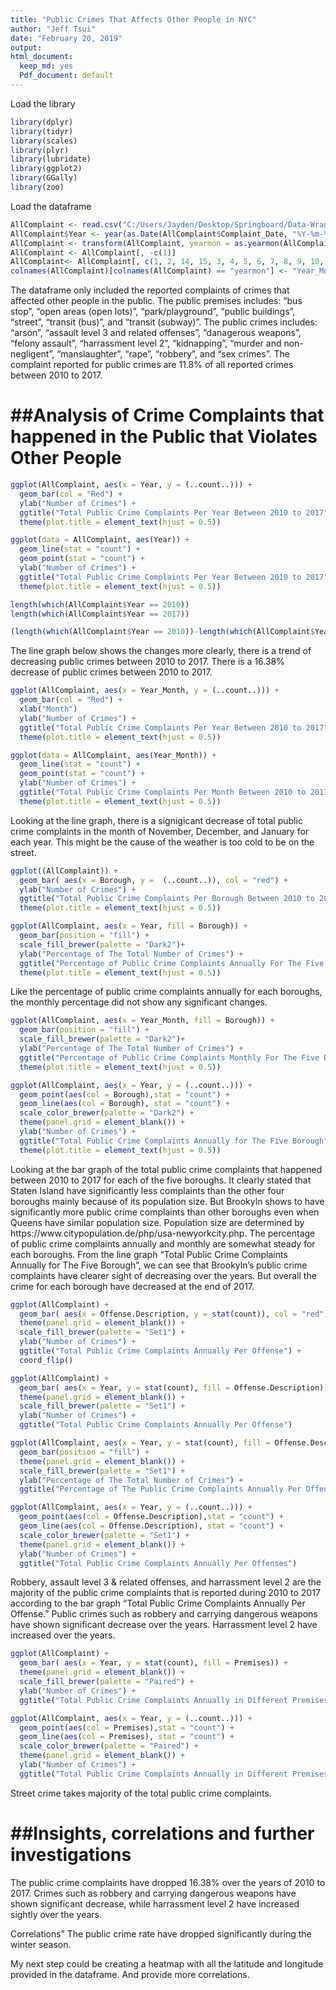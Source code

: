 ---
title: "Public Crimes That Affects Other People in NYC"
author: "Jeff Tsui"
date: "February 20, 2019"
output: 
html_document:
  keep_md: yes
  Pdf_document: default
---
Load  the library
```{r message = FALSE}
library(dplyr)
library(tidyr)
library(scales)
library(plyr)
library(lubridate)
library(ggplot2)
library(GGally)
library(zoo)
```


Load the dataframe 
``` {r echo = FALSE}
AllComplaint <- read.csv("C:/Users/Jayden/Desktop/Springboard/Data-Wrangling-Capstone-Project/New/AllComplaints.csv", header = T)
AllComplaint$Year <- year(as.Date(AllComplaint$Complaint_Date, "%Y-%m-%d"))
AllComplaint <- transform(AllComplaint, yearmon = as.yearmon(AllComplaint$Complaint_Date))
AllComplaint <- AllComplaint[, -c(1)]
AllComplaint<- AllComplaint[, c(1, 2, 14, 15, 3, 4, 5, 6, 7, 8, 9, 10, 11, 12, 13)]
colnames(AllComplaint)[colnames(AllComplaint) == "yearmon"] <- "Year_Month"
```

The dataframe only included the reported complaints of crimes that affected other people in the public. The public premises includes: "bus stop", "open areas (open lots)", "park/playground", "public buildings", "street", "transit (bus)", and "transit (subway)".  The public crimes includes: "arson", "assault level 3 and related offenses", "danagerous weapons", "felony assault", "harrassment level 2", "kidnapping", "murder and non-negligent", "manslaughter", "rape", "robbery", and "sex crimes". The complaint reported for public crimes are 11.8% of all reported crimes between 2010 to 2017.

##Analysis of Crime Complaints that happened in the Public that Violates Other People
=====================================================================================

``` {r echo = FALSE}
ggplot(AllComplaint, aes(x = Year, y = (..count..))) + 
  geom_bar(col = "Red") +
  ylab("Number of Crimes") +
  ggtitle("Total Public Crime Complaints Per Year Between 2010 to 2017") +
  theme(plot.title = element_text(hjust = 0.5))
```

``` {r echo = FALSE}
ggplot(data = AllComplaint, aes(Year)) + 
  geom_line(stat = "count") + 
  geom_point(stat = "count") + 
  ylab("Number of Crimes") +
  ggtitle("Total Public Crime Complaints Per Year Between 2010 to 2017") +
  theme(plot.title = element_text(hjust = 0.5))
```

``` {r echo = FALSE}
length(which(AllComplaint$Year == 2010))
length(which(AllComplaint$Year == 2017))

(length(which(AllComplaint$Year == 2010))-length(which(AllComplaint$Year == 2017)))/length(which(AllComplaint$Year == 2010))
```

The line graph below shows the changes more clearly, there is a trend of decreasing public crimes between 2010 to 2017. There is a 16.38% decrease of public crimes between 2010 to 2017.


``` {r echo = FALSE}
ggplot(AllComplaint, aes(x = Year_Month, y = (..count..))) + 
  geom_bar(col = "Red") +
  xlab("Month")
  ylab("Number of Crimes") +
  ggtitle("Total Public Crime Complaints Per Year Between 2010 to 2017") +
  theme(plot.title = element_text(hjust = 0.5))
```

``` {r echo = FALSE}
ggplot(data = AllComplaint, aes(Year_Month)) + 
  geom_line(stat = "count") + 
  geom_point(stat = "count") + 
  ylab("Number of Crimes") +
  ggtitle("Total Public Crime Complaints Per Month Between 2010 to 2017") +
  theme(plot.title = element_text(hjust = 0.5))
```

Looking at the line graph, there is a signigicant decrease of total public crime complaints in the month of November, December, and January for each year. This might be the cause of the weather is too cold to be on the street.


``` {r echo = FALSE}
ggplot((AllComplaint)) + 
  geom_bar( aes(x = Borough, y =  (..count..)), col = "red") +
  ylab("Number of Crimes") +
  ggtitle("Total Public Crime Complaints Per Borough Between 2010 to 2017") +
  theme(plot.title = element_text(hjust = 0.5))
```

``` {r echo = FALSE}
ggplot(AllComplaint, aes(x = Year, fill = Borough)) +
  geom_bar(position = "fill") +
  scale_fill_brewer(palette = "Dark2")+
  ylab("Percentage of The Total Number of Crimes") +
  ggtitle("Percentage of Public Crime Complaints Annually For The Five Boroughs") +
  theme(plot.title = element_text(hjust = 0.5))
```

Like the percentage of public crime complaints annually for each boroughs, the monthly percentage did not show any significant changes.

``` {r echo = FALSE}
ggplot(AllComplaint, aes(x = Year_Month, fill = Borough)) +
  geom_bar(position = "fill") +
  scale_fill_brewer(palette = "Dark2")+
  ylab("Percentage of The Total Number of Crimes") +
  ggtitle("Percentage of Public Crime Complaints Monthly For The Five Boroughs") +
  theme(plot.title = element_text(hjust = 0.5))
```

``` {r echo = FALSE}
ggplot(AllComplaint, aes(x = Year, y = (..count..))) +
  geom_point(aes(col = Borough),stat = "count") +
  geom_line(aes(col = Borough), stat = "count") +
  scale_color_brewer(palette = "Dark2") +
  theme(panel.grid = element_blank()) +
  ylab("Number of Crimes") +
  ggtitle("Total Public Crime Complaints Annually for The Five Borough") +
  theme(plot.title = element_text(hjust = 0.5))
```

Looking at the bar graph of the total public crime complaints that happened between 2010 to 2017 for each of the five boroughs. It clearly stated that Staten Island have significantly less complaints than the other four boroughs mainly because of its population size. But Brookyln shows to have significantly more public crime complaints than other boroughs even when Queens have similar population size. Population size are determined by https://www.citypopulation.de/php/usa-newyorkcity.php. 
The percentage of public crime complaints annually and monthly are somewhat steady for each boroughs. From the line graph "Total Public Crime Complaints Annually for The Five Borough", we can see that Brookyln's public crime complaints have clearer sight of decreasing over the years. But overall the crime for each borough have decreased at the end of 2017.


``` {r echo = FALSE}
ggplot(AllComplaint) +
  geom_bar( aes(x = Offense.Description, y = stat(count)), col = "red") +
  theme(panel.grid = element_blank()) +
  scale_fill_brewer(palette = "Set1") +
  ylab("Number of Crimes") +
  ggtitle("Total Public Crime Complaints Annually Per Offense") +
  coord_flip()
```

``` {r echo = FALSE}
ggplot(AllComplaint) +
  geom_bar( aes(x = Year, y = stat(count), fill = Offense.Description)) +
  theme(panel.grid = element_blank()) +
  scale_fill_brewer(palette = "Set1") +
  ylab("Number of Crimes") +
  ggtitle("Total Public Crime Complaints Annually Per Offense") 
```

``` {r echo = FALSE}
ggplot(AllComplaint, aes(x = Year, y = stat(count), fill = Offense.Description)) +
  geom_bar(position = "fill") +
  theme(panel.grid = element_blank()) +
  scale_fill_brewer(palette = "Set1") +
  ylab("Percentage of The Total Number of Crimes") +
  ggtitle("Percentage of The Public Crime Complaints Annually Per Offense") 
```

``` {r echo = FALSE}
ggplot(AllComplaint, aes(x = Year, y = (..count..))) +
  geom_point(aes(col = Offense.Description),stat = "count") +
  geom_line(aes(col = Offense.Description), stat = "count") +
  scale_color_brewer(palette = "Set1") +
  theme(panel.grid = element_blank()) +
  ylab("Number of Crimes") +
  ggtitle("Total Public Crime Complaints Annually Per Offenses")
```

Robbery, assault level 3 & related offenses, and harrassment level 2 are the majority of the public crime complaints that is reported during 2010 to 2017 according to the bar graph "Total Public Crime Complaints Annually Per Offense." Public crimes such as robbery and carrying dangerous weapons have shown significant decrease over the years. Harrassment level 2 have increased over the years.


``` {r echo = FALSE}
ggplot(AllComplaint) +
  geom_bar( aes(x = Year, y = stat(count), fill = Premises)) +
  theme(panel.grid = element_blank()) +
  scale_fill_brewer(palette = "Paired") +
  ylab("Number of Crimes") +
  ggtitle("Total Public Crime Complaints Annually in Different Premises") 
```

``` {r echo = FALSE}
ggplot(AllComplaint, aes(x = Year, y = (..count..))) +
  geom_point(aes(col = Premises),stat = "count") +
  geom_line(aes(col = Premises), stat = "count") +
  scale_color_brewer(palette = "Paired") +
  theme(panel.grid = element_blank()) +
  ylab("Number of Crimes") +
  ggtitle("Total Public Crime Complaints Annually in Different Premises")
```

Street crime takes majority of the total public crime complaints.



##Insights, correlations and further investigations
===================================================

The public crime complaints have dropped 16.38% over the years of 2010 to 2017. Crimes such as robbery and carrying dangerous weapons have shown significant decrease, while harrassment level 2 have increased sightly over the years.

Correlations" The public crime rate have dropped significantly during the winter season.

My next step could be creating a heatmap with all the latitude and longitude provided in the dataframe. And provide more correlations.  